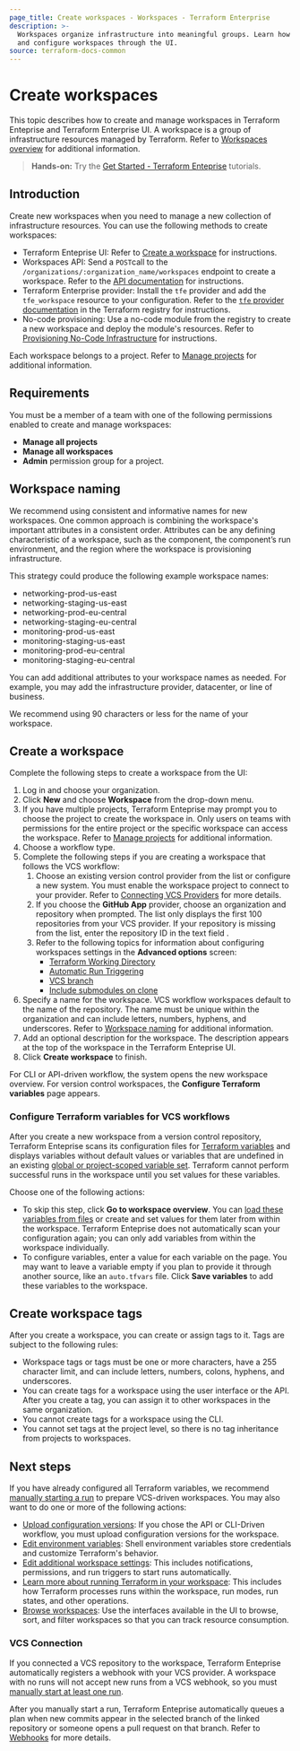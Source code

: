 ```yaml
---
page_title: Create workspaces - Workspaces - Terraform Enterprise
description: >-
  Workspaces organize infrastructure into meaningful groups. Learn how to create
  and configure workspaces through the UI.
source: terraform-docs-common
---
```


# Create workspaces

This topic describes how to create and manage workspaces in Terraform Enteprise and Terraform Enterprise UI. A workspace is a group of infrastructure resources managed by Terraform. Refer to [Workspaces overview](/terraform/enterprise/workspaces) for additional information.

> **Hands-on:** Try the [Get Started - Terraform Enteprise](/terraform/tutorials/cloud-get-started?utm_source=WEBSITE&utm_medium=WEB_IO&utm_offer=ARTICLE_PAGE&utm_content=DOCS) tutorials.

## Introduction

Create new workspaces when you need to manage a new collection of infrastructure resources.  You can use the following methods to create workspaces:

-   Terraform Enteprise UI: Refer to [Create a workspace](#create-a-workspace) for instructions.
-   Workspaces API: Send a `POST`call to the `/organizations/:organization_name/workspaces` endpoint to create a workspace. Refer to the [API documentation](/terraform/enterprise/api-docs/workspaces#create-a-workspace) for instructions.
-   Terraform Enterprise provider: Install the `tfe` provider and add the `tfe_workspace` resource to your configuration. Refer to the [`tfe` provider documentation](https://registry.terraform.io/providers/hashicorp/tfe/latest/docs/resources/workspace) in the Terraform registry for instructions.
-   No-code provisioning: Use a no-code module from the registry to create a new workspace and deploy the module's resources. Refer to [Provisioning No-Code Infrastructure](/terraform/enterprise/no-code-provisioning/provisioning) for instructions.

Each workspace belongs to a project. Refer to [Manage projects](/terraform/enterprise/projects/manage) for additional information.

## Requirements

You must be a member of a team with one of the following permissions enabled to create and manage workspaces:

-   **Manage all projects**
-   **Manage all workspaces**
-   **Admin** permission group for a project.

[permissions-citation]: #intentionally-unused---keep-for-maintainers

## Workspace naming

We recommend using consistent and informative names for new workspaces. One common approach is combining the workspace's important attributes in a consistent order. Attributes can be any defining characteristic of a workspace, such as the component, the component’s run environment, and the region where the workspace is provisioning infrastructure.

This strategy could produce the following example workspace names:

-   networking-prod-us-east
-   networking-staging-us-east
-   networking-prod-eu-central
-   networking-staging-eu-central
-   monitoring-prod-us-east
-   monitoring-staging-us-east
-   monitoring-prod-eu-central
-   monitoring-staging-eu-central

You can add additional attributes to your workspace names as needed. For example, you may add the infrastructure provider, datacenter, or line of business.

We recommend using 90 characters or less for the name of your workspace.

## Create a workspace

[workdir]: /terraform/enterprise/workspaces/settings#terraform-working-directory

[trigger]: /terraform/enterprise/workspaces/settings/vcs#automatic-run-triggering

[branch]: /terraform/enterprise/workspaces/settings/vcs#vcs-branch

[submodules]: /terraform/enterprise/workspaces/settings/vcs#include-submodules-on-clone

Complete the following steps to create a workspace from the UI:

1.  Log in and choose your organization.
2.  Click **New** and choose **Workspace** from the drop-down menu.
3.  If you have multiple projects, Terraform Enteprise may prompt you to choose the project to create the workspace in. Only users on teams with permissions for the entire project or the specific workspace can access the workspace. Refer to [Manage projects](/terraform/enterprise/projects/manage) for additional information.
4.  Choose a workflow type.
5.  Complete the following steps if you are creating a workspace that follows the VCS workflow: 
    1.  Choose an existing version control provider from the list or configure a new system. You must enable the workspace project to connect to your provider. Refer to [Connecting VCS
        Providers](/terraform/enterprise/vcs) for more details.
    2.  If you choose the **GitHub App** provider, choose an organization and repository when prompted. The list only displays the first 100 repositories from your VCS provider. If your repository is missing from the list, enter the repository ID in the text field .
    3.  Refer to the following topics for information about configuring workspaces settings in the **Advanced options** screen:
        -   [Terraform Working Directory][workdir]
        -   [Automatic Run Triggering][trigger]
        -   [VCS branch][branch]
        -   [Include submodules on clone][submodules]
6.  Specify a name for the workspace. VCS workflow workspaces default to the name of the repository. The name must be unique within the organization and can include letters, numbers, hyphens, and underscores. Refer to [Workspace naming](#workspace-naming) for additional information.
7.  Add an optional description for the workspace. The description appears at the top of the workspace in the Terraform Enteprise UI.
8.  Click **Create workspace** to finish.

For CLI or API-driven workflow, the system opens the new workspace overview. For version control workspaces, the **Configure Terraform variables** page appears.

### Configure Terraform variables for VCS workflows

After you create a new workspace from a version control repository, Terraform Enteprise scans its configuration files for [Terraform variables](/terraform/enterprise/workspaces/variables#terraform-variables) and displays variables without default values or variables that are undefined in an existing [global or project-scoped variable set](/terraform/enterprise/workspaces/variables/managing-variables#variable-sets). Terraform cannot perform successful runs in the workspace until you set values for these variables.

Choose one of the following actions:

-   To skip this step, click **Go to workspace overview**. You can [load these variables from files](/terraform/enterprise/workspaces/variables/managing-variables#loading-variables-from-files) or create and set values for them later from within the workspace. Terraform Enteprise does not automatically scan your configuration again; you can only add variables from within the workspace individually.
-   To configure variables, enter a value for each variable on the page. You may want to leave a variable empty if you plan to provide it through another source, like an `auto.tfvars` file. Click **Save variables** to add these variables to the workspace.

## Create workspace tags

After you create a workspace, you can create or assign tags to it. Tags are subject to the following rules:

- Workspace tags or tags must be one or more characters, have a 255 character limit, and can include letters, numbers, colons, hyphens, and underscores.
- You can create tags for a workspace using the user interface or the API. After you create a tag, you can assign it to other workspaces in the same organization.
- You cannot create tags for a workspace using the CLI.
- You cannot set tags at the project level, so there is no tag inheritance from projects to workspaces.

## Next steps

If you have already configured all Terraform variables, we recommend [manually starting a run](/terraform/enterprise/run/ui#manually-starting-runs) to prepare VCS-driven workspaces. You may also want to do one or more of the following actions:

-   [Upload configuration versions](/terraform/enterprise/workspaces/configurations#providing-configuration-versions): If you chose the API or CLI-Driven workflow, you must upload configuration versions for the workspace.
-   [Edit environment variables](/terraform/enterprise/workspaces/variables): Shell environment variables store credentials and customize Terraform's behavior.
-   [Edit additional workspace settings](/terraform/enterprise/workspaces/settings): This includes notifications, permissions, and run triggers to start runs automatically.
-   [Learn more about running Terraform in your workspace](/terraform/enterprise/run/remote-operations): This includes how Terraform processes runs within the workspace, run modes, run states, and other operations.
-   [Browse workspaces](/terraform/enterprise/workspaces/browse): Use the interfaces available in the UI to browse, sort, and filter workspaces so that you can track resource consumption. 

### VCS Connection

If you connected a VCS repository to the workspace, Terraform Enteprise automatically registers a webhook with your VCS provider. A workspace with no runs will not accept new runs from a VCS webhook, so you must [manually start at least one run](/terraform/enterprise/run/ui#manually-starting-runs).

After you manually start a run, Terraform Enteprise automatically queues a plan when new commits appear in the selected branch of the linked repository or someone opens a pull request on that branch. Refer to [Webhooks](/terraform/enterprise/vcs#webhooks) for more details.
